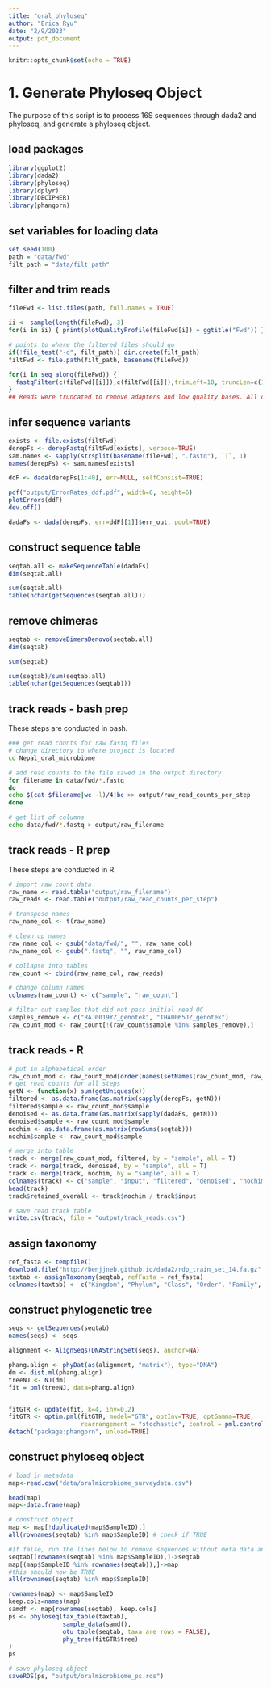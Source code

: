 ```yaml
---
title: "oral_phyloseq"
author: "Erica Ryu"
date: "2/9/2023"
output: pdf_document
---
```


```r
knitr::opts_chunk$set(echo = TRUE)
```

# 1.  Generate Phyloseq Object

The purpose of this script is to process 16S sequences through dada2 and phyloseq, and generate a phyloseq object.

## load packages
```r
library(ggplot2)
library(dada2)
library(phyloseq)
library(dplyr)
library(DECIPHER)
library(phangorn)
```

## set variables for loading data
```r
set.seed(100)
path = "data/fwd"
filt_path = "data/filt_path"
```

## filter and trim reads
```r
fileFwd <- list.files(path, full.names = TRUE)

ii <- sample(length(fileFwd), 3)
for(i in ii) { print(plotQualityProfile(fileFwd[i]) + ggtitle("Fwd")) }

# points to where the filtered files should go
if(!file_test("-d", filt_path)) dir.create(filt_path)
filtFwd <- file.path(filt_path, basename(fileFwd))

for(i in seq_along(fileFwd)) {
  fastqFilter(c(fileFwd[[i]]),c(filtFwd[[i]]),trimLeft=10, truncLen=c(150), maxN=0, maxEE=2, truncQ=2,compress=TRUE)
}
## Reads were truncated to remove adapters and low quality bases. All other parameters were kept default.
```

## infer sequence variants
```r
exists <- file.exists(filtFwd)
derepFs <- derepFastq(filtFwd[exists], verbose=TRUE)
sam.names <- sapply(strsplit(basename(fileFwd), ".fastq"), `[`, 1)
names(derepFs) <- sam.names[exists]

ddF <- dada(derepFs[1:40], err=NULL, selfConsist=TRUE)

pdf("output/ErrorRates_ddf.pdf", width=6, height=6)
plotErrors(ddF)
dev.off()

dadaFs <- dada(derepFs, err=ddF[[1]]$err_out, pool=TRUE)
```

## construct sequence table
```r
seqtab.all <- makeSequenceTable(dadaFs)
dim(seqtab.all) 

sum(seqtab.all) 
table(nchar(getSequences(seqtab.all)))
```

## remove chimeras
```r
seqtab <- removeBimeraDenovo(seqtab.all)
dim(seqtab)

sum(seqtab) 

sum(seqtab)/sum(seqtab.all)
table(nchar(getSequences(seqtab)))
```

##  track reads - bash prep
These steps are conducted in bash.
```bash
### get read counts for raw fastq files
# change directory to where project is located
cd Nepal_oral_microbiome

# add read counts to the file saved in the output directory
for filename in data/fwd/*.fastq
do
echo $(cat $filename|wc -l)/4|bc >> output/raw_read_counts_per_step
done

# get list of columns
echo data/fwd/*.fastq > output/raw_filename
```

## track reads - R prep
These steps are conducted in R.
```r
# import raw count data
raw_name <- read.table("output/raw_filename")
raw_reads <- read.table("output/raw_read_counts_per_step")

# transpose names
raw_name_col <- t(raw_name)

# clean up names
raw_name_col <- gsub("data/fwd/", "", raw_name_col)
raw_name_col <- gsub(".fastq", "", raw_name_col)

# collapse into tables
raw_count <- cbind(raw_name_col, raw_reads)

# change column names
colnames(raw_count) <- c("sample", "raw_count")

# filter out samples that did not pass initial read QC
samples_remove <- c("RAJ0019YZ_genotek", "THA0065JZ_genotek")
raw_count_mod <- raw_count[!(raw_count$sample %in% samples_remove),]
```

## track reads - R 
```r
# put in alphabetical order
raw_count_mod <- raw_count_mod[order(names(setNames(raw_count_mod, raw_count_mod)))]
# get read counts for all steps
getN <- function(x) sum(getUniques(x))
filtered <- as.data.frame(as.matrix(sapply(derepFs, getN)))
filtered$sample <- raw_count_mod$sample
denoised <- as.data.frame(as.matrix(sapply(dadaFs, getN)))
denoised$sample <- raw_count_mod$sample
nochim <- as.data.frame(as.matrix(rowSums(seqtab)))
nochim$sample <- raw_count_mod$sample

# merge into table
track <- merge(raw_count_mod, filtered, by = "sample", all = T)
track <- merge(track, denoised, by = "sample", all = T)
track <- merge(track, nochim, by = "sample", all = T)
colnames(track) <- c("sample", "input", "filtered", "denoised", "nochim")
head(track)
track$retained_overall <- track$nochim / track$input

# save read track table
write.csv(track, file = "output/track_reads.csv")
```

## assign taxonomy
```r
ref_fasta <- tempfile()
download.file("http://benjjneb.github.io/dada2/rdp_train_set_14.fa.gz", destfile = ref_fasta)
taxtab <- assignTaxonomy(seqtab, refFasta = ref_fasta)
colnames(taxtab) <- c("Kingdom", "Phylum", "Class", "Order", "Family", "Genus")
```

## construct phylogenetic tree
```r
seqs <- getSequences(seqtab)
names(seqs) <- seqs

alignment <- AlignSeqs(DNAStringSet(seqs), anchor=NA)

phang.align <- phyDat(as(alignment, "matrix"), type="DNA")
dm <- dist.ml(phang.align)
treeNJ <- NJ(dm) 
fit = pml(treeNJ, data=phang.align)


fitGTR <- update(fit, k=4, inv=0.2)
fitGTR <- optim.pml(fitGTR, model="GTR", optInv=TRUE, optGamma=TRUE,
                    rearrangement = "stochastic", control = pml.control(trace = 0))
detach("package:phangorn", unload=TRUE)
```

## construct phyloseq object
```r
# load in metadata
map<-read.csv("data/oralmicrobiome_surveydata.csv")

head(map)
map<-data.frame(map)

# construct object
map <- map[!duplicated(map$SampleID),] 
all(rownames(seqtab) %in% map$SampleID) # check if TRUE

#If false, run the lines below to remove sequences without meta data and metadata without sequences
seqtab[(rownames(seqtab) %in% map$SampleID),]->seqtab
map[(map$SampleID %in% rownames(seqtab)),]->map
#this should now be TRUE
all(rownames(seqtab) %in% map$SampleID)

rownames(map) <- map$SampleID
keep.cols=names(map)
samdf <- map[rownames(seqtab), keep.cols]
ps <- phyloseq(tax_table(taxtab), 
               sample_data(samdf), 
               otu_table(seqtab, taxa_are_rows = FALSE),
               phy_tree(fitGTR$tree)
)
ps

# save phyloseq object
saveRDS(ps, "output/oralmicrobiome_ps.rds")
```

